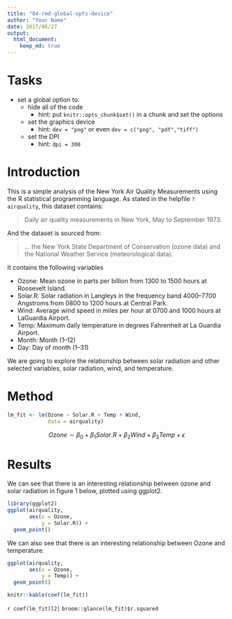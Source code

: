 ```yaml
---
title: "04-rmd-global-opts-device"
author: "Your Name"
date: 2017/06/27
output: 
  html_document:
    keep_md: true
---
```



# Tasks

- set a global option to: 
  - hide all of the code
    - hint: put `knitr::opts_chunk$set()` in a chunk and set the options
  - set the graphics device
    - hint: `dev = "png"` or even `dev = c("png", "pdf","tiff")`
  - set the DPI
    - hint: `dpi = 300`

# Introduction

This is a simple analysis of the New York Air Quality Measurements using the R statistical programming language. As stated in the helpfile `?airquality`, this dataset contains:

> Daily air quality measurements in New York, May to September 1973.

And the dataset is sourced from:

> ... the New York State Department of Conservation (ozone data) and the National Weather Service (meteorological data).

It contains the following variables

- Ozone: Mean ozone in parts per billion from 1300 to 1500 hours at Roosevelt Island.
- Solar.R: Solar radiation in Langleys in the frequency band 4000–7700 Angstroms from 0800 to 1200 hours at Central Park.
- Wind: Average wind speed in miles per hour at 0700 and 1000 hours at LaGuardia Airport.
- Temp: Maximum daily temperature in degrees Fahrenheit at La Guardia Airport.
- Month: Month (1--12)
- Day: Day of month (1--31)

We are going to explore the relationship between solar radiation and other selected variables, solar radiation, wind, and temperature.

# Method

```r

lm_fit <- lm(Ozone ~ Solar.R + Temp + Wind, 
             data = airquality)

```

$$
Ozone \sim \beta_0 + \beta_1Solar.R + \beta_2 Wind + \beta_3Temp + \epsilon
$$

# Results

We can see that there is an interesting relationship between ozone and solar radiation in figure 1 below, plotted using ggplot2.

```r
library(ggplot2)
ggplot(airquality,
       aes(x = Ozone,
           y = Solar.R)) + 
  geom_point()

```

We can also see that there is an interesting relationship between Ozone and temperature.

```r

ggplot(airquality,
       aes(x = Ozone,
           y = Temp)) + 
  geom_point()

```


```r

knitr::kable(coef(lm_fit))

```

`r coef(lm_fit)[2]`
`broom::glance(lm_fit)$r.squared`
